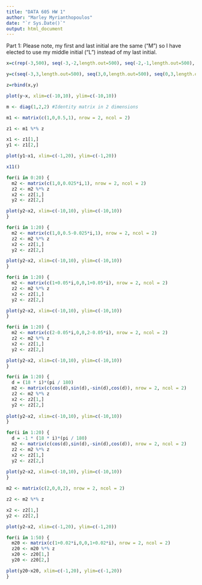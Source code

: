 ```yaml
---
title: "DATA 605 HW 1"
author: "Marley Myrianthopoulos"
date: "`r Sys.Date()`"
output: html_document
---
```


Part 1: Please note, my first and last initial are the same ("M") so I have elected to use my middle initial ("L") instead of my last initial.
```r

x=c(rep(-3,500), seq(-3,-2,length.out=500), seq(-2,-1,length.out=500), rep(-1,500), rep(1,500), seq(1,3,length.out=500))

y=c(seq(-3,3,length.out=500), seq(3,0,length.out=500), seq(0,3,length.out=500), seq(3,-3,length.out=500), seq(3,-3,length.out=500), rep(-3,500))

z=rbind(x,y)

plot(y~x, xlim=c(-10,10), ylim=c(-10,10))

```

```r

m <- diag(1,2,2) #Identity matrix in 2 dimensions

m1 <- matrix(c(1,0,0.5,1), nrow = 2, ncol = 2)

z1 <- m1 %*% z

x1 <- z1[1,]
y1 <- z1[2,]

plot(y1~x1, xlim=c(-1,20), ylim=c(-1,20))

```

```r

x11()

for(i in 0:20) {
  m2 <- matrix(c(1,0,0.025*i,1), nrow = 2, ncol = 2)
  z2 <- m2 %*% z
  x2 <- z2[1,]
  y2 <- z2[2,]

plot(y2~x2, xlim=c(-10,10), ylim=c(-10,10))
}

for(i in 1:20) {
  m2 <- matrix(c(1,0,0.5-0.025*i,1), nrow = 2, ncol = 2)
  z2 <- m2 %*% z
  x2 <- z2[1,]
  y2 <- z2[2,]

plot(y2~x2, xlim=c(-10,10), ylim=c(-10,10))
}

for(i in 1:20) {
  m2 <- matrix(c(1+0.05*i,0,0,1+0.05*i), nrow = 2, ncol = 2)
  z2 <- m2 %*% z
  x2 <- z2[1,]
  y2 <- z2[2,]

plot(y2~x2, xlim=c(-10,10), ylim=c(-10,10))
}

for(i in 1:20) {
  m2 <- matrix(c(2-0.05*i,0,0,2-0.05*i), nrow = 2, ncol = 2)
  z2 <- m2 %*% z
  x2 <- z2[1,]
  y2 <- z2[2,]

plot(y2~x2, xlim=c(-10,10), ylim=c(-10,10))
}

for(i in 1:20) {
  d = (18 * i)*(pi / 180)
  m2 <- matrix(c(cos(d),sin(d),-sin(d),cos(d)), nrow = 2, ncol = 2)
  z2 <- m2 %*% z
  x2 <- z2[1,]
  y2 <- z2[2,]
  
plot(y2~x2, xlim=c(-10,10), ylim=c(-10,10))
}

for(i in 1:20) {
  d = -1 * (18 * i)*(pi / 180)
  m2 <- matrix(c(cos(d),sin(d),-sin(d),cos(d)), nrow = 2, ncol = 2)
  z2 <- m2 %*% z
  x2 <- z2[1,]
  y2 <- z2[2,]
  
plot(y2~x2, xlim=c(-10,10), ylim=c(-10,10))
}

```

```r

m2 <- matrix(c(2,0,0,2), nrow = 2, ncol = 2)

z2 <- m2 %*% z

x2 <- z2[1,]
y2 <- z2[2,]

plot(y2~x2, xlim=c(-1,20), ylim=c(-1,20))

```

```r

for(i in 1:50) {
  m20 <- matrix(c(1+0.02*i,0,0,1+0.02*i), nrow = 2, ncol = 2)
  z20 <- m20 %*% z
  x20 <- z20[1,]
  y20 <- z20[2,]

plot(y20~x20, xlim=c(-1,20), ylim=c(-1,20))
}

```